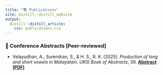 ```yaml
---
title: "📚 Publications"
site: distill::distill_website
output:
  distill::distill_article:
    css: publications.css
---
```


### 📄 Conference Abstracts [Peer-reviewed]

- Velayudhan, A., Surendran, S., & H. S., R. K. (2025). *Production of long and short vowels in Malayalam*. *UKIS Book of Abstracts*, 39. **[Abstract (PDF)](Publications/UKISAbstract2025.pdf)**
